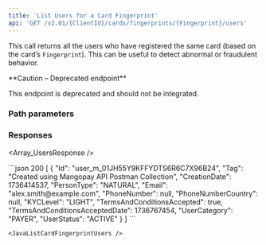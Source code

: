 ```yaml
---
title: 'List Users for a Card Fingerprint'  
api: 'GET /v2.01/{ClientId}/cards/fingerprints/{Fingerprint}/users'  
---
```


  

This call returns all the users who have registered the same card (based on the card’s `Fingerprint`). This can be useful to detect abnormal or fraudulent behavior.

<Caution>
**Caution – Deprecated endpoint**

This endpoint is deprecated and should not be integrated. 
</Caution>

### Path parameters  

<Fingerprint />  

### Responses  

<AccordionGroup><Accordion title="200">  

<Array_UsersResponse /></Accordion></AccordionGroup>  

<ResponseExample>
```json 200  
[
    {
        "Id": "user_m_01JH55Y9KFFYDTS6R6C7X96B24",
        "Tag": "Created using Mangopay API Postman Collection",
        "CreationDate": 1736414537,
        "PersonType": "NATURAL",
        "Email": "alex.smith@example.com",
        "PhoneNumber": null,
        "PhoneNumberCountry": null,
        "KYCLevel": "LIGHT",
        "TermsAndConditionsAccepted": true,
        "TermsAndConditionsAcceptedDate": 1736767454,
        "UserCategory": "PAYER",
        "UserStatus": "ACTIVE"
    }
]
```
</ResponseExample>

<RequestExample>

    <JavaListCardFingerprintUsers />

</RequestExample>